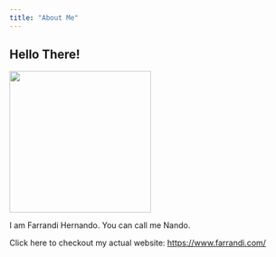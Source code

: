 ```yaml
---
title: "About Me"
---
```


## Hello There!

![](blue_cartoon.PNG){width=250}

I am Farrandi Hernando. You can call me Nando.

Click here to checkout my actual website: <https://www.farrandi.com/>
